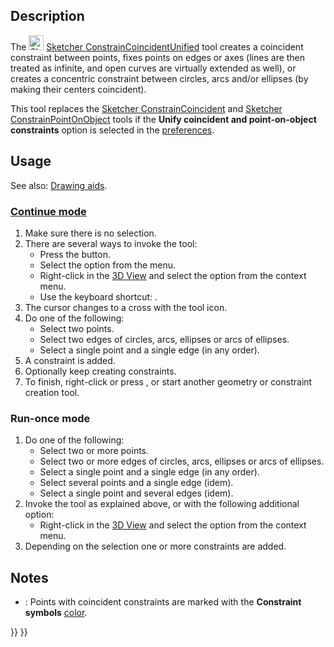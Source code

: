 <languages/>
<translate>

<!--T:1-->
{{Docnav
|[[Sketcher_ConstrainLock|Lock Position]]
|[[Sketcher_ConstrainCoincident|Coincident Constraint]]
|[[Sketcher_Workbench|Sketcher]]
|IconL=Sketcher_ConstrainLock.svg
|IconR=Sketcher_ConstrainCoincident.svg
|IconC=Workbench_Sketcher.svg
}}

<!--T:2-->
{{GuiCommand
|Name=Sketcher ConstrainCoincidentUnified
|MenuLocation=Sketch → Constraints → Coincident Constraint
|Workbenches=[[Sketcher_Workbench|Sketcher]]
|Shortcut={{KEY|C}}
|Version=1.0
|SeeAlso=[[Sketcher_ConstrainCoincident|Sketcher ConstrainCoincident]], [[Sketcher_ConstrainPointOnObject|Sketcher ConstrainPointOnObject]]
}}

==Description== <!--T:3-->

<!--T:4-->
The [[Image:Sketcher_ConstrainCoincidentUnified.svg|24px]] [[Sketcher_ConstrainCoincidentUnified|Sketcher ConstrainCoincidentUnified]] tool creates a coincident constraint between points, fixes points on edges or axes (lines are then treated as infinite, and open curves are virtually extended as well), or creates a concentric constraint between circles, arcs and/or ellipses (by making their centers coincident).

<!--T:8-->
This tool replaces the [[Sketcher_ConstrainCoincident|Sketcher ConstrainCoincident]] and [[Sketcher_ConstrainPointOnObject|Sketcher ConstrainPointOnObject]] tools if the '''Unify coincident and point-on-object constraints''' option is selected in the [[Sketcher_Preferences#General|preferences]].

==Usage== <!--T:5-->

<!--T:9-->
See also: [[Sketcher_Workbench#Drawing_aids|Drawing aids]].

===[[Sketcher_Workbench#Continue_modes|Continue mode]]=== <!--T:10-->

<!--T:6-->
# Make sure there is no selection.
# There are several ways to invoke the tool:
#* Press the {{Button|[[Image:Sketcher_ConstrainCoincidentUnified.svg|16px]] [[Sketcher_ConstrainCoincidentUnified|Coincident Constraint]]}} button.
#* Select the {{MenuCommand|Sketch → Constraints → [[Image:Sketcher_ConstrainCoincidentUnified.svg|16px]] Coincident Constraint}} option from the menu.
#* Right-click in the [[3D_View|3D View]] and select the {{MenuCommand|Constrain → [[Image:Sketcher_ConstrainCoincidentUnified.svg|16px]] Coincident Constraint}} option from the context menu.
#* Use the keyboard shortcut: {{KEY|C}}.
# The cursor changes to a cross with the tool icon.
# Do one of the following:
#* Select two points.
#* Select two edges of circles, arcs, ellipses or arcs of ellipses.
#* Select a single point and a single edge (in any order).
# A constraint is added.
# Optionally keep creating constraints.
# To finish, right-click or press {{KEY|Esc}}, or start another geometry or constraint creation tool.

===Run-once mode=== <!--T:11-->

<!--T:12-->
# Do one of the following:
#* Select two or more points.
#* Select two or more edges of circles, arcs, ellipses or arcs of ellipses.
#* Select a single point and a single edge (in any order).
#* Select several points and a single edge (idem).
#* Select a single point and several edges (idem).
# Invoke the tool as explained above, or with the following additional option:
#* Right-click in the [[3D_View|3D View]] and select the {{MenuCommand|[[Image:Sketcher_ConstrainCoincidentUnified.svg|16px]] Coincident Constraint}} option from the context menu.
# Depending on the selection one or more constraints are added.

==Notes== <!--T:13-->

<!--T:14-->
* {{Version|1.0}}: Points with coincident constraints are marked with the '''Constraint symbols''' [[Sketcher_Preferences#Display|color]].


<!--T:7-->
{{Docnav
|[[Sketcher_ConstrainLock|Lock Position]]
|[[Sketcher_ConstrainCoincident|Coincident Constraint]]
|[[Sketcher_Workbench|Sketcher]]
|IconL=Sketcher_ConstrainLock.svg
|IconR=Sketcher_ConstrainCoincident.svg
|IconC=Workbench_Sketcher.svg
}}

</translate>
{{Sketcher_Tools_navi{{#translation:}}}}
{{Userdocnavi{{#translation:}}}}